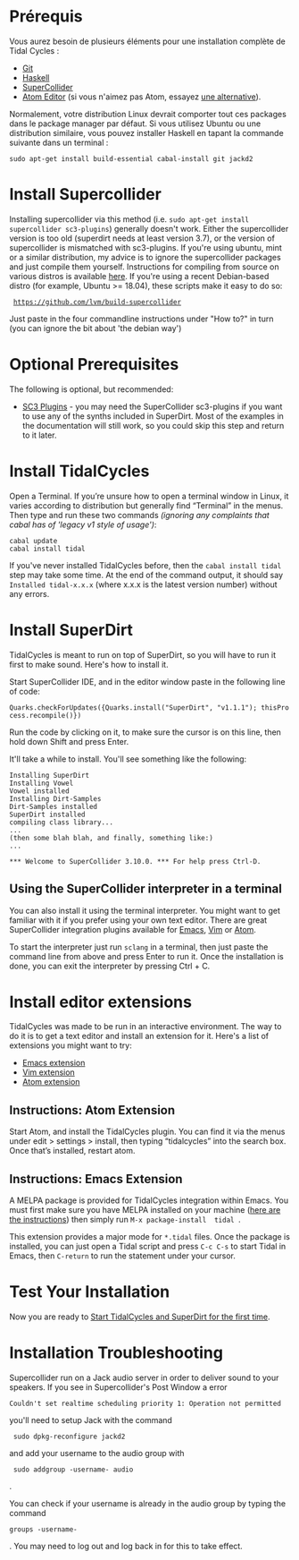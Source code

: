 = Prérequis =

Vous aurez besoin de plusieurs éléments pour une installation complète de Tidal Cycles :

* [https://git-scm.com/ Git]
* [https://www.haskell.org/platform/ Haskell]
* [http://supercollider.github.io/download SuperCollider]
* [https://atom.io/ Atom Editor]  (si vous n'aimez pas Atom, essayez [[List of tidal editors| une alternative]]).

Normalement, votre distribution Linux devrait comporter tout ces packages dans le package manager par défaut. Si vous utilisez Ubuntu ou une distribution similaire, vous pouvez installer Haskell en tapant la commande suivante dans un terminal :

 sudo apt-get install build-essential cabal-install git jackd2

= Install Supercollider =
Installing supercollider via this method (i.e. <code>sudo apt-get install supercollider sc3-plugins</code>) generally doesn't work. Either the supercollider version is too old (superdirt needs at least version 3.7), or the version of supercollider is mismatched with sc3-plugins. If you're using ubuntu, mint or a similar distribution, my advice is to ignore the supercollider packages and just compile them yourself. Instructions for compiling from source on various distros is available [https://supercollider.github.io/development/building.html here]. If you're using a recent Debian-based distro (for example, Ubuntu >= 18.04), these scripts make it easy to do so:
  https://github.com/lvm/build-supercollider

Just paste in the four commandline instructions under "How to?" in turn (you can ignore the bit about 'the debian way')

= Optional Prerequisites =

The following is optional, but recommended:

* [https://supercollider.github.io/sc3-plugins/ SC3 Plugins] - you may need the SuperCollider sc3-plugins if you want to use any of the synths included in SuperDirt. Most of the examples in the documentation will still work, so you could skip this step and return to it later.

= Install TidalCycles =

Open a Terminal. If you’re unsure how to open a terminal window in Linux, it varies according to distribution but generally find “Terminal” in the menus. Then type and run these two commands ''(ignoring any complaints that cabal has of 'legacy v1 style of usage')'':

 cabal update
 cabal install tidal

If you've never installed TidalCycles before, then the <code>cabal install tidal</code> step may take some time. At the end of the command output, it should say <code>Installed tidal-x.x.x</code> (where x.x.x is the latest version number) without any errors.

= Install SuperDirt =

TidalCycles is meant to run on top of SuperDirt, so you will have to run it first to make sound. Here's how to install it.

Start SuperCollider IDE, and in the editor window paste in the following line of code:

 Quarks.checkForUpdates({Quarks.install("SuperDirt", "v1.1.1"); thisProcess.recompile()})

Run the code by clicking on it, to make sure the cursor is on this line, then hold down Shift and press Enter.

It'll take a while to install. You'll see something like the following:

<source lang="plaintext">
Installing SuperDirt
Installing Vowel
Vowel installed
Installing Dirt-Samples
Dirt-Samples installed
SuperDirt installed
compiling class library...
...
(then some blah blah, and finally, something like:)
...

*** Welcome to SuperCollider 3.10.0. *** For help press Ctrl-D.
</source>

== Using the SuperCollider interpreter in a terminal ==

You can also install it using the terminal interpreter. You might want to get familiar with it if you prefer using your own text editor. There are great SuperCollider integration plugins available for [https://github.com/supercollider/scel Emacs], [https://github.com/supercollider/scvim Vim] or [https://atom.io/packages/supercollider Atom].

To start the interpreter just run <code>sclang</code> in a terminal, then just paste the command line from above and press Enter to run it. Once the installation is done, you can exit the interpreter by pressing Ctrl + C.

= Install editor extensions =

TidalCycles was made to be run in an interactive environment. The way to do it is to get a text editor and install an extension for it. Here's a list of extensions you might want to try:

* [https://github.com/supercollider/scel Emacs extension]
* [https://github.com/supercollider/scvim Vim extension]
* [https://github.com/crucialfelix/atom-supercollider Atom extension]

== Instructions: Atom Extension ==

Start Atom, and install the TidalCycles plugin. You can find it via the menus under edit > settings > install, then typing “tidalcycles” into the search box. Once that’s installed, restart atom.

== Instructions: Emacs Extension ==

A MELPA package is provided for TidalCycles integration within Emacs. You must first make sure you have MELPA installed on your machine ([https://melpa.org/#/getting-started here are the instructions]) then simply run <code>M-x package-install <return> tidal <return></code>.

This extension provides a major mode for <code>*.tidal</code> files. Once the package is installed, you can just open a Tidal script and press <code>C-c C-s</code> to start Tidal in Emacs, then <code>C-return</code> to run the statement under your cursor.

= Test Your Installation =

Now you are ready to [[Start_tidalcycles_and_superdirt_for_the_first_time|Start TidalCycles and SuperDirt for the first time]].

= Installation Troubleshooting =

Supercollider run on a Jack audio server in order to deliver sound to your speakers. If you see in Supercollider's Post Window a error

<source>
Couldn't set realtime scheduling priority 1: Operation not permitted
</source>

you'll need to setup Jack with the command <source inline> sudo dpkg-reconfigure jackd2 </source> and add your username to the audio group with <source inline> sudo addgroup -username- audio </source>.

You can check if your username is already in the audio group by typing the command <source inline>groups -username-</source>.  You may need to log out and log back in for this to take effect.